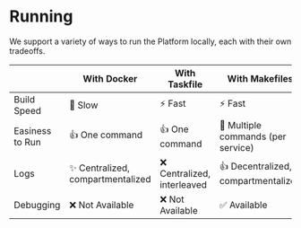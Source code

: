 # Running

We support a variety of ways to run the Platform locally, each with their own
tradeoffs.

|                 | With Docker                       | With Taskfile               | With Makefiles                      |
| --------------- | --------------------------------- | --------------------------- | ----------------------------------- |
| Build Speed     | 🐌 Slow                           | ⚡️ Fast                    | ⚡️ Fast                            |
| Easiness to Run | 👍 One command                    | 👍 One command              | 😤 Multiple commands (per service)  |
| Logs            | ✨ Centralized, compartmentalized | ❌ Centralized, interleaved | 👍 Decentralized, compartmentalized |
| Debugging       | ❌ Not Available                  | ❌ Not Available            | ✅ Available                        |
